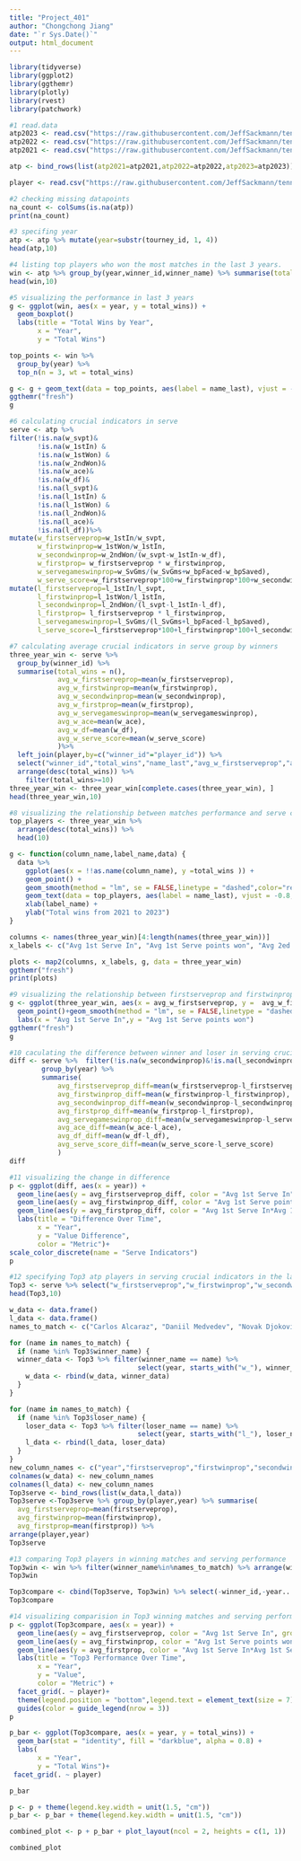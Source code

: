 ---
title: "Project_401"
author: "Chongchong Jiang"
date: "`r Sys.Date()`"
output: html_document
---
```{r,  message=FALSE,warning=FALSE}
library(tidyverse)
library(ggplot2)
library(ggthemr)
library(plotly)
library(rvest)
library(patchwork)
```

```{r}
#1 read.data
atp2023 <- read.csv("https://raw.githubusercontent.com/JeffSackmann/tennis_atp/master/atp_matches_2023.csv")
atp2022 <- read.csv("https://raw.githubusercontent.com/JeffSackmann/tennis_atp/master/atp_matches_2022.csv")
atp2021 <- read.csv("https://raw.githubusercontent.com/JeffSackmann/tennis_atp/master/atp_matches_2021.csv")

atp <- bind_rows(list(atp2021=atp2021,atp2022=atp2022,atp2023=atp2023))

player <- read.csv("https://raw.githubusercontent.com/JeffSackmann/tennis_atp/master/atp_players.csv")
```

```{r}
#2 checking missing datapoints
na_count <- colSums(is.na(atp))
print(na_count)
```

```{r}
#3 specifing year
atp <- atp %>% mutate(year=substr(tourney_id, 1, 4))
head(atp,10)
```
```{r}
#4 listing top players who won the most matches in the last 3 years. 
win <- atp %>% group_by(year,winner_id,winner_name) %>% summarise(total_wins = n()) %>% arrange(year,-total_wins) %>% left_join(player,by=c("winner_id"="player_id")) %>% select("winner_id","year","total_wins","name_last","winner_name")
head(win,10)
```
```{r}
#5 visualizing the performance in last 3 years
g <- ggplot(win, aes(x = year, y = total_wins)) +
  geom_boxplot()
  labs(title = "Total Wins by Year",
       x = "Year",
       y = "Total Wins") 

top_points <- win %>%
  group_by(year) %>%
  top_n(n = 3, wt = total_wins)

g <- g + geom_text(data = top_points, aes(label = name_last), vjust = -0.8, color = "black", size = 3)
ggthemr("fresh")
g
```

```{r}
#6 calculating crucial indicators in serve
serve <- atp %>%
filter(!is.na(w_svpt)& 
       !is.na(w_1stIn) & 
       !is.na(w_1stWon) &  
       !is.na(w_2ndWon)&
       !is.na(w_ace)&
       !is.na(w_df)&
       !is.na(l_svpt)& 
       !is.na(l_1stIn) & 
       !is.na(l_1stWon) &  
       !is.na(l_2ndWon)&
       !is.na(l_ace)&
       !is.na(l_df))%>%
mutate(w_firstserveprop=w_1stIn/w_svpt,
       w_firstwinprop=w_1stWon/w_1stIn,
       w_secondwinprop=w_2ndWon/(w_svpt-w_1stIn-w_df),
       w_firstprop= w_firstserveprop * w_firstwinprop,
       w_servegameswinprop=w_SvGms/(w_SvGms+w_bpFaced-w_bpSaved),
       w_serve_score=w_firstserveprop*100+w_firstwinprop*100+w_secondwinprop*100+w_servegameswinprop*100+w_ace-w_df) %>%
mutate(l_firstserveprop=l_1stIn/l_svpt,
       l_firstwinprop=l_1stWon/l_1stIn,
       l_secondwinprop=l_2ndWon/(l_svpt-l_1stIn-l_df),
       l_firstprop= l_firstserveprop * l_firstwinprop,
       l_servegameswinprop=l_SvGms/(l_SvGms+l_bpFaced-l_bpSaved),
       l_serve_score=l_firstserveprop*100+l_firstwinprop*100+l_secondwinprop*100+l_servegameswinprop*100+l_ace-l_df)
```


```{r}
#7 calculating average crucial indicators in serve group by winners 
three_year_win <- serve %>% 
  group_by(winner_id) %>% 
  summarise(total_wins = n(),
            avg_w_firstserveprop=mean(w_firstserveprop),
            avg_w_firstwinprop=mean(w_firstwinprop),
            avg_w_secondwinprop=mean(w_secondwinprop),
            avg_w_firstprop=mean(w_firstprop),
            avg_w_servegameswinprop=mean(w_servegameswinprop),
            avg_w_ace=mean(w_ace),
            avg_w_df=mean(w_df),
            avg_w_serve_score=mean(w_serve_score)
            )%>% 
  left_join(player,by=c("winner_id"="player_id")) %>%       
  select("winner_id","total_wins","name_last","avg_w_firstserveprop","avg_w_firstwinprop","avg_w_secondwinprop","avg_w_firstprop","avg_w_servegameswinprop","avg_w_ace","avg_w_df","avg_w_serve_score")  %>%
  arrange(desc(total_wins)) %>% 
    filter(total_wins>=10) 
three_year_win <- three_year_win[complete.cases(three_year_win), ]
head(three_year_win,10)
```
```{r}
#8 visualizing the relationship between matches performance and serve crucial indicators
top_players <- three_year_win %>%
  arrange(desc(total_wins)) %>%
  head(10)

g <- function(column_name,label_name,data) {
  data %>%
    ggplot(aes(x = !!as.name(column_name), y =total_wins )) +
    geom_point() +
    geom_smooth(method = "lm", se = FALSE,linetype = "dashed",color="red")+
    geom_text(data = top_players, aes(label = name_last), vjust = -0.8, color = "black", size = 3)+
    xlab(label_name) +
    ylab("Total wins from 2021 to 2023")    
}

columns <- names(three_year_win)[4:length(names(three_year_win))]
x_labels <- c("Avg 1st Serve In", "Avg 1st Serve points won", "Avg 2ed Serve points won","Avg 1st Serve In*Avg 1st Serve points won","Avg service games won","Avg ace","Avg Double Faults","Avg serve score")

plots <- map2(columns, x_labels, g, data = three_year_win)
ggthemr("fresh")
print(plots)

```
```{r}
#9 visualizing the relationship between firstserveprop and firstwinprop
g <- ggplot(three_year_win, aes(x = avg_w_firstserveprop, y =  avg_w_firstwinprop)) +
  geom_point()+geom_smooth(method = "lm", se = FALSE,linetype = "dashed",color="red")+
  labs(x = "Avg 1st Serve In",y = "Avg 1st Serve points won") 
ggthemr("fresh")
g
```
```{r}
#10 caculating the difference between winner and loser in serving crucial indicators
diff <- serve %>%  filter(!is.na(w_secondwinprop)&!is.na(l_secondwinprop)) %>%
        group_by(year) %>% 
        summarise(
            avg_firstserveprop_diff=mean(w_firstserveprop-l_firstserveprop),
            avg_firstwinprop_diff=mean(w_firstwinprop-l_firstwinprop),
            avg_secondwinprop_diff=mean(w_secondwinprop-l_secondwinprop),
            avg_firstprop_diff=mean(w_firstprop-l_firstprop),
            avg_servegameswinprop_diff=mean(w_servegameswinprop-l_servegameswinprop),
            avg_ace_diff=mean(w_ace-l_ace),
            avg_df_diff=mean(w_df-l_df),
            avg_serve_score_diff=mean(w_serve_score-l_serve_score)
            )
diff
```
```{r}
#11 visualizing the change in difference
p <- ggplot(diff, aes(x = year)) +
  geom_line(aes(y = avg_firstserveprop_diff, color = "Avg 1st Serve In", group = 1)) +
  geom_line(aes(y = avg_firstwinprop_diff, color = "Avg 1st Serve points won", group = 1)) +
  geom_line(aes(y = avg_firstprop_diff, color = "Avg 1st Serve In*Avg 1st Serve points won", group = 1)) +
  labs(title = "Difference Over Time",
       x = "Year",
       y = "Value Difference",
       color = "Metric")+
scale_color_discrete(name = "Serve Indicators")
p
```

```{r}
#12 specifying Top3 atp players in serving crucial indicators in the last 3 years
Top3 <- serve %>% select("w_firstserveprop","w_firstwinprop","w_secondwinprop","w_firstprop","w_servegameswinprop","w_ace","w_df","l_firstserveprop","l_firstwinprop","l_secondwinprop","l_firstprop","l_servegameswinprop","l_ace","l_df","winner_name","loser_name","year") %>% filter(grepl("Medvedev|Alcaraz|Djokovic", winner_name) | grepl("Medvedev|Alcaraz|Djokovic", loser_name))
head(Top3,10)

w_data <- data.frame()
l_data <- data.frame()
names_to_match <- c("Carlos Alcaraz", "Daniil Medvedev", "Novak Djokovic")

for (name in names_to_match) {
  if (name %in% Top3$winner_name) {
  winner_data <- Top3 %>% filter(winner_name == name) %>% 
                                select(year, starts_with("w_"), winner_name)
    w_data <- rbind(w_data, winner_data)
  }
}

for (name in names_to_match) {
  if (name %in% Top3$loser_name) {
    loser_data <- Top3 %>% filter(loser_name == name) %>% 
                                select(year, starts_with("l_"), loser_name)
    l_data <- rbind(l_data, loser_data)
  }
}
new_column_names <- c("year","firstserveprop","firstwinprop","secondwinprop","firstprop","servegameswinprop","ace","df","player")
colnames(w_data) <- new_column_names
colnames(l_data) <- new_column_names
Top3serve <- bind_rows(list(w_data,l_data))
Top3serve <-Top3serve %>% group_by(player,year) %>% summarise(
  avg_firstserveprop=mean(firstserveprop),
  avg_firstwinprop=mean(firstwinprop),
  avg_firstprop=mean(firstprop)) %>% 
arrange(player,year)
Top3serve
```


```{r}
#13 comparing Top3 players in winning matches and serving performance
Top3win <- win %>% filter(winner_name%in%names_to_match) %>% arrange(winner_name,year)
Top3win

Top3compare <- cbind(Top3serve, Top3win) %>% select(-winner_id,-year...7,-name_last,-winner_name) %>% rename(year = year...2)
Top3compare 
```


```{r}
#14 visualizing comparision in Top3 winning matches and serving performance
p <- ggplot(Top3compare, aes(x = year)) +
  geom_line(aes(y = avg_firstserveprop, color = "Avg 1st Serve In", group = 1)) +
  geom_line(aes(y = avg_firstwinprop, color = "Avg 1st Serve points won", group = 1)) +
  geom_line(aes(y = avg_firstprop, color = "Avg 1st Serve In*Avg 1st Serve points won", group = 1)) +
  labs(title = "Top3 Performance Over Time",
       x = "Year",
       y = "Value",
       color = "Metric") +
  facet_grid(. ~ player)+
  theme(legend.position = "bottom",legend.text = element_text(size = 7))+ 
  guides(color = guide_legend(nrow = 3))
p

p_bar <- ggplot(Top3compare, aes(x = year, y = total_wins)) +
  geom_bar(stat = "identity", fill = "darkblue", alpha = 0.8) +
  labs(
       x = "Year",
       y = "Total Wins")+
 facet_grid(. ~ player)

p_bar


```
```{r}
p <- p + theme(legend.key.width = unit(1.5, "cm")) 
p_bar <- p_bar + theme(legend.key.width = unit(1.5, "cm"))

combined_plot <- p + p_bar + plot_layout(ncol = 2, heights = c(1, 1))

combined_plot
```








